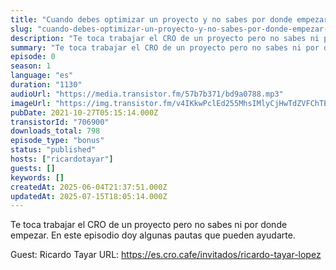 ```yaml
---
title: "Cuando debes optimizar un proyecto y no sabes por donde empezar, con Ricardo Tayar"
slug: "cuando-debes-optimizar-un-proyecto-y-no-sabes-por-donde-empezar-con-ricardo-tayar"
description: "Te toca trabajar el CRO de un proyecto pero no sabes ni por donde empezar. En este episodio doy algunas pautas que pueden ayudarte.\n\nGuest: Ricardo Tayar\nURL: https://es.cro.cafe/invitados/ricardo-tayar-lopez"
summary: "Te toca trabajar el CRO de un proyecto pero no sabes ni por donde empezar. En este episodio doy algunas pautas que pueden ayudarte."
episode: 0
season: 1
language: "es"
duration: "1130"
audioUrl: "https://media.transistor.fm/57b7b371/bd9a0788.mp3"
imageUrl: "https://img.transistor.fm/v4IKkwPclEd255MhsIMlyCjHwTdZVFChTEXIWyLk6mo/rs:fill:3000:3000:1/q:60/aHR0cHM6Ly9pbWct/dXBsb2FkLXByb2R1/Y3Rpb24udHJhbnNp/c3Rvci5mbS8xZDRj/MmQ3ZDhjMGYwNGFi/ZDcyODk1NWRmMDBj/NTI0Ny5qcGc.webp"
pubDate: 2021-10-27T05:15:14.000Z
transistorId: "706900"
downloads_total: 798
episode_type: "bonus"
status: "published"
hosts: ["ricardotayar"]
guests: []
keywords: []
createdAt: 2025-06-04T21:37:51.000Z
updatedAt: 2025-07-15T18:05:14.000Z
---
```


Te toca trabajar el CRO de un proyecto pero no sabes ni por donde empezar. En este episodio doy algunas pautas que pueden ayudarte.

Guest: Ricardo Tayar
URL: https://es.cro.cafe/invitados/ricardo-tayar-lopez
